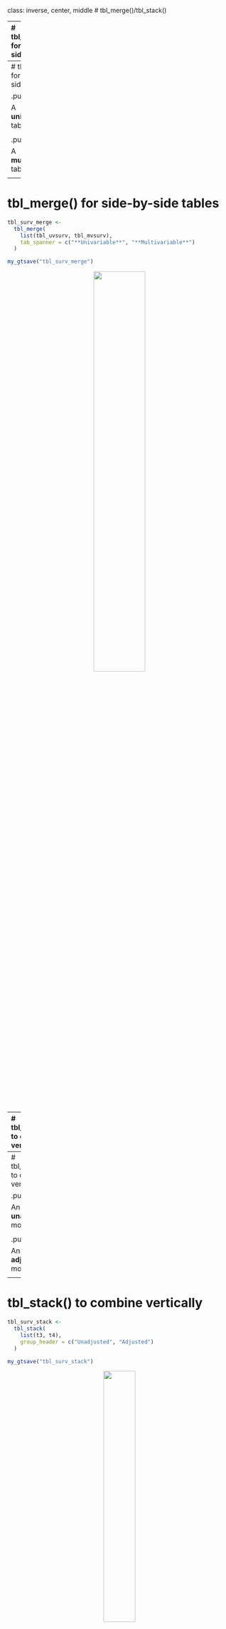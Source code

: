 class: inverse, center, middle
# tbl_merge()/tbl_stack()

---
# tbl_merge() for side-by-side tables

.pull-left[

A **univariable** table:

```r
library(survival)

tbl_uvsurv <- 
  trial %>% 
  select(age, grade, death, ttdeath) %>% 
  tbl_uvregression(
    method = coxph,
    y = Surv(ttdeath, death),
    exponentiate = TRUE
  ) %>% 
  add_global_p()
```

```r
my_gtsave("tbl_uvsurv")
```

]


.pull-right[

A **multivariable** table:

```r
library(survival)

tbl_mvsurv <- 
  coxph(
    Surv(ttdeath, death) ~ age + grade, 
    data = trial
  ) %>% 
  tbl_regression(
    exponentiate = TRUE
  ) %>% 
  add_global_p() 
```

```r
my_gtsave("tbl_mvsurv")
```

]

---
# tbl_merge() for side-by-side tables

.pull-left[

A **univariable** table:

<p align="center"><img src="Images/tbl_uvsurv.png" width=90%></p>
]

.pull-right[

A **multivariable** table:

<p align="center"><img src="Images/tbl_mvsurv.png" width=85%></p>
]

---
# tbl_merge() for side-by-side tables

```r
tbl_surv_merge <- 
  tbl_merge(
    list(tbl_uvsurv, tbl_mvsurv),
    tab_spanner = c("**Univariable**", "**Multivariable**")
  )
```

```r
my_gtsave("tbl_surv_merge")
```

<p align="center"><img src="Images/tbl_surv_merge.png" width=48%></p>

---
# tbl_stack() to combine vertically

.pull-left[

An **unadjusted** model:

```r
t3 <-
  coxph(Surv(ttdeath, death) ~ trt, 
        data = trial) %>%
  tbl_regression(
    show_single_row = trt,
    label = trt ~ "Drug B vs A",
    exponentiate = TRUE
  )
```

```r
my_gtsave("t3")
```

]

.pull-right[

An **adjusted** model:

```r
t4 <-
  coxph(Surv(ttdeath, death) ~ 
          trt + grade + stage + marker, 
        data = trial) %>%
  tbl_regression(
    show_single_row = trt,
    label = trt ~ "Drug B vs A",
    exponentiate = TRUE, 
    include = "trt"
  )
```

```r
my_gtsave("t4")
```
]


---
# tbl_stack() to combine vertically

.pull-left[

An **unadjusted** model:

<p align="center"><img src="Images/t3.png" width=90%></p>
]

.pull-right[

An **adjusted** model:

<p align="center"><img src="Images/t4.png" width=90%></p>
]


---
# tbl_stack() to combine vertically

```r
tbl_surv_stack <- 
  tbl_stack(
    list(t3, t4),
    group_header = c("Unadjusted", "Adjusted")
  )
```

```r
my_gtsave("tbl_surv_stack")
```

<p align="center"><img src="Images/tbl_surv_stack.png" width=38%></p>


---
# tbl_strata() for stratified tables

```r
tbl_strata <- 
  sm_trial %>%
  mutate(grade = paste("Grade", grade)) %>%
  tbl_strata(
    strata = grade,
    ~tbl_summary(.x, by = trt, missing = "no") %>%
      modify_header(all_stat_cols() ~ "**{level}**")
  )
```

```r
my_gtsave("tbl_strata")
```

<p align="center"><img src="Images/tbl_strata.png" width=85%></p>

---
# Define custom function `tbl_cmh()`

<p align="center"><img src="Images/tbl_cmh.png" width=68%></p>

---
# Define custom functiont `tbl_cmh()`

<p align="center"><img src="Images/tbl_cmh_markup.png" width=68%></p>

---
# {gtreg} for regulatory submissions

* The {gtreg} package uses {gtsummary} to construct tables for regulatory agencies.

* https://shannonpileggi.github.io/gtreg/

<p align="center"><img src="Images/tbl_ae.png" width=68%></p>
